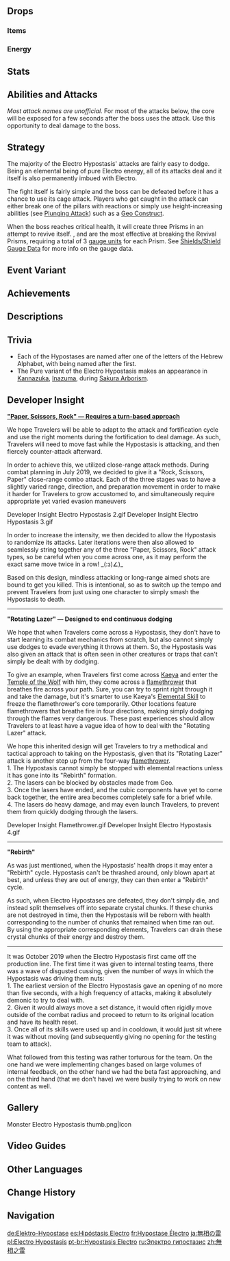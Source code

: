 {{Enemy Infobox
|title    = Aleph
|dmgtype  = Electro
|weakpoint = no
|type     = Normal Bosses
|family   = Elemental Lifeforms
|group    = Hypostases
|image    = Enemy Electro Hypostasis.png
|location = [[Cape Oath]], [[Mondstadt]]
|ability1 = Healing
|ability2 = Invincibility Frames
|ability3 = Energy Generation
|drops    = Lightning Prism
}}
{{Enemy Intro}}

==Drops==
===Items===
{{World Boss Rewards
|gem=Vajrada Amethyst
|exclusive=Lightning Prism
|sets=Traveling Doctor,Instructor,The Exile,Prayers for Wisdom
}}

===Energy===
{{Energy Drops
|type  = Electro
|hp1   = 75
|o1    = 1
|hp2   = 50
|o2    = 1
|hp3   = 25
|o3    = 1
|hp4   = 0
|o4    = 1
}}

==Stats==
{{Enemy Stats
|electro_res  = Immune
|atk_ratio    = 6
|hp_ratio     = 7
|hp_type      = 1
}}

==Abilities and Attacks==
''Most attack names are unofficial.''
For most of the attacks below, the core will be exposed for a few seconds after the boss uses the attack. Use this opportunity to deal damage to the boss.
{{Enemy Attacks
|name_1 = Missiles
|desc_1 = Flies into the air and forms a rhombus with its shell pieces, firing two each for a total of four attacks, dealing '''25% ATK''' as {{Color|Electro DMG}} on hit. The core will be exposed during this attack.

|name_2 = Clap
|desc_2 = Quickly flies next to the player and forms a large wall, which folds in a "clapping" motion very quickly, dealing '''100% ATK''' as {{Color|AoE Electro DMG}} in front of the wall.

|name_3 = Rock, Scissors, Paper
|desc_3 = Flies next to the player and turns into a giant fist, punching in the player's direction. Then, turns into giant scissors and deals damage in a "cutting" motion. Finally, turns into a giant hand and slaps the ground in front of it. Sometimes only performs 1 or 2 of the attacks, but will always perform them in the given order. This attack deals '''75% ATK''', '''75% ATK''', and '''100% ATK''' {{Color|AoE Electro DMG}}.
|file_3 = Electro Hypostasis Rock Scissors Paper

|name_4 = Drill
|desc_4 = Turns into a giant drill and spins across the arena, dealing '''50% ATK''' as {{Color|Electro DMG}} and '''25% ATK''' as {{Color|Physical DMG}} continuously upon contact.

|name_5 = Tremors
|desc_5 = Moves to the center of the arena and forms a spinning dome formation with its shell while sending out many small waves of shell pieces, dealing '''75% ATK''' as {{Color|Electro DMG}} on hit. When this attack ends, an Electro [[Energy|Energy Orb]] will be generated.

|name_6 = Cage
|desc_6 = Sends shell pieces into the sky and rains them down in an octagon formation around the player, dealing '''100% ATK''' as {{Color|AoE Electro DMG}} and trapping them, before raining lightning in the cage, dealing '''50% ATK''' as {{Color|AoE Electro DMG}}. The core will be exposed during this attack. Dash toward the first pillar, and then out of the cage before the complete cage is formed. The pillars can also be destroyed using elemental reactions as a means of escape. This attack is usually performed only when the player takes too long to defeat the Electro Hypostasis.
{{Elemental Shield Data|Electro|4.4|Cage Pillar|noec=1}}

|name_7 = Rotating Lasers
|desc_7 = Forms a ring around its core with its shell pieces and fires lasers out in 4 directions. The ring will then rotate, the lasers moving with it, dealing '''40% ATK''' as {{Color|Electro DMG}} on hit. When the lasers turn off, the shell pieces quickly converge on the core, dealing '''100% ATK''' as {{Color|AoE Electro DMG}}. Sprint in a circle close to the ring, or dash through the lasers to dodge them. Alternatively, stand '''inside''' the ring to dodge the lasers, but make sure to leave the ring before the pieces converge (indicated by the ground rune disappearing). The core will be exposed during this attack, allowing the player to safely continue damaging the Hypostasis for a duration. When this attack ends, an Electro [[Energy|Energy Orb]] will be generated.

|name_8 = Rebirth
|desc_8 = When HP is low (approx. 5%), teleports to the center of the arena and forms 3 Revival Prisms, which can only be damaged using elemental reactions. After 15 seconds, absorbs the Prisms and heals for '''15%/35%/50%''' of its HP for '''1/2/3''' prisms absorbed. If a Prism is destroyed, it does not add to the healing and does not respawn next time the Electro Hypostasis uses Rebirth. When the player destroys all three Electro Prisms, the Electro Hypostasis dies immediately. Destroying a Revival Prism will generate an Electro [[Energy|Energy Orb]].
{{Elemental Shield Data|Electro|3|Revival Prism|noec=1}}
}}

==Strategy==
The majority of the Electro Hypostasis' attacks are fairly easy to dodge. Being an elemental being of pure Electro energy, all of its attacks deal {{Color|Electro DMG}} and it itself is also permanently imbued with Electro.

The fight itself is fairly simple and the boss can be defeated before it has a chance to use its cage attack. Players who get caught in the attack can either break one of the pillars with reactions or simply use height-increasing abilities (see [[Plunging Attack]]) such as a [[Geo Construct]].

When the boss reaches critical health, it will create three Prisms in an attempt to revive itself. {{Pyro}}, {{Cryo}} and {{Dendro}} are the most effective at breaking the Revival Prisms, requiring a total of 3 [[gauge unit]]s for each Prism. See [[Shields/Shield Gauge Data]] for more info on the gauge data.

==Event Variant==
{{Main|Pure Electro Hypostasis}}

==Achievements==
{{Achievement Topic Table|topic=Electro Hypostasis}}

==Descriptions==
{{Description|Code name: Aleph. A high-purity Electro entity.<br />Elemental hypostases are the highest forms of elemental structures, usually formed either at a location bursting with elemental energy or at a clogged ley line.<br />Elemental hypostases have developed defensive mechanisms based on their elemental attributes.|[[Adventurer Handbook]]}}
{{Description|Code name: Aleph. A high-purity [[Electro]] entity.<br />Elemental hypostases are the highest forms of elemental structures, usually formed either at a location bursting with elemental energy or at a clogged ley line.<br />Elemental hypostases have developed various attacks based on their elemental attributes.|[[Archive]]}}

==Trivia==
* Each of the Hypostases are named after one of the letters of the Hebrew Alphabet, with {{Lang|"Aleph"|he=א|he_rm=Alef}} being named after the first.
* The Pure variant of the Electro Hypostasis makes an appearance in [[Kannazuka]], [[Inazuma]], during [[Sakura Arborism]].

==Developer Insight==
'''[https://genshin.hoyoverse.com/en/news/detail/2981 "Paper, Scissors, Rock" &mdash; Requires a turn-based approach]'''

We hope Travelers will be able to adapt to the attack and fortification cycle and use the right moments during the fortification to deal damage. As such, Travelers will need to move fast while the Hypostasis is attacking, and then fiercely counter-attack afterward.

In order to achieve this, we utilized close-range attack methods. During combat planning in July 2019, we decided to give it a "Rock, Scissors, Paper" close-range combo attack. Each of the three stages was to have a slightly varied range, direction, and preparation movement in order to make it harder for Travelers to grow accustomed to, and simultaneously require appropriate yet varied evasion maneuvers
<gallery>
Developer Insight Electro Hypostasis 2.gif
Developer Insight Electro Hypostasis 3.gif
</gallery>
In order to increase the intensity, we then decided to allow the Hypostasis to randomize its attacks. Later iterations were then also allowed to seamlessly string together any of the three "Paper, Scissors, Rock" attack types, so be careful when you come across one, as it may perform the exact same move twice in a row! _(:з)∠)_

Based on this design, mindless attacking or long-range aimed shots are bound to get you killed. This is intentional, so as to switch up the tempo and prevent Travelers from just using one character to simply smash the Hypostasis to death.
----
'''"Rotating Lazer" &mdash; Designed to end continuous dodging'''

We hope that when Travelers come across a Hypostasis, they don't have to start learning its combat mechanics from scratch, but also cannot simply use dodges to evade everything it throws at them. So, the Hypostasis was also given an attack that is often seen in other creatures or traps that can't simply be dealt with by dodging.

To give an example, when Travelers first come across [[Kaeya]] and enter the [[Temple of the Wolf]] with him, they come across a [[Flamethrowers|flamethrower]] that breathes fire across your path. Sure, you can try to sprint right through it and take the damage, but it's smarter to use Kaeya's [[Frostgnaw|Elemental Skill]] to freeze the flamethrower's core temporarily. Other locations feature flamethrowers that breathe fire in four directions, making simply dodging through the flames very dangerous. These past experiences should allow Travelers to at least have a vague idea of how to deal with the "Rotating Lazer" attack.

We hope this inherited design will get Travelers to try a methodical and tactical approach to taking on the Hypostasis, given that its "Rotating Lazer" attack is another step up from the four-way [[flamethrower]].<br />
1. The Hypostasis cannot simply be stopped with elemental reactions unless it has gone into its "Rebirth" formation.<br />
2. The lasers can be blocked by obstacles made from Geo.<br />
3. Once the lasers have ended, and the cubic components have yet to come back together, the entire area becomes completely safe for a brief while.<br />
4. The lasers do heavy damage, and may even launch Travelers, to prevent them from quickly dodging through the lasers.
<gallery>
Developer Insight Flamethrower.gif
Developer Insight Electro Hypostasis 4.gif
</gallery>
----
'''"Rebirth"'''

As was just mentioned, when the Hypostasis' health drops it may enter a "Rebirth" cycle. Hypostasis can't be thrashed around, only blown apart at best, and unless they are out of energy, they can then enter a "Rebirth" cycle.

As such, when Electro Hypostases are defeated, they don't simply die, and instead split themselves off into separate crystal chunks. If these chunks are not destroyed in time, then the Hypostasis will be reborn with health corresponding to the number of chunks that remained when time ran out. By using the appropriate corresponding elements, Travelers can drain these crystal chunks of their energy and destroy them.
----
It was October 2019 when the Electro Hypostasis first came off the production line. The first time it was given to internal testing teams, there was a wave of disgusted cussing, given the number of ways in which the Hypostasis was driving them nuts:<br />
1. The earliest version of the Electro Hypostasis gave an opening of no more than five seconds, with a high frequency of attacks, making it absolutely demonic to try to deal with.<br />
2. Given it would always move a set distance, it would often rigidly move outside of the combat radius and proceed to return to its original location and have its health reset.<br />
3. Once all of its skills were used up and in cooldown, it would just sit where it was without moving (and subsequently giving no opening for the testing team to attack).

What followed from this testing was rather torturous for the team. On the one hand we were implementing changes based on large volumes of internal feedback, on the other hand we had the beta fast approaching, and on the third hand (that we don't have) we were busily trying to work on new content as well.

==Gallery==
<gallery>
Monster Electro Hypostasis thumb.png|Icon
</gallery>

==Video Guides==
{{EVT
|video1   = https://youtu.be/wAK0mbbYBSk
|caption1 = EVERYTHING You Need to Know about Electro Hypostasis
}}

==Other Languages==
{{Other Languages
|en      = Electro Hypostasis
|zhs     = 无相之雷
|zhs_rm  = Wúxiàng zhī Léi
|zht     = 無相之雷
|zht_rm  = Wúxiàng zhī Léi
|zh_tl   = Signless Thunder
|ja      = {{Rubi|無|む|相|そう|の|&nbsp;|雷|かみなり}}
|ja_rm   = Musou no Kaminari
|ja_tl   = Signless Thunder
|ko      = {{tt|무|無}}{{tt|상|相}}의 {{tt|뇌|雷}}{{tt|전|電}}
|ko_rm   = Musang-ui Noejeon
|ko_tl   = Signless Thunder and Lightning
|es      = Hipostasis Electro
|es_tl   = Electro Hypostasis
|fr      = Hypostase Électro
|fr_tl   = Electro Hypostasis
|ru      = Электро гипостазис
|ru_tl   = Electro Hypostasis
|th      = Electro Hypostasis
|vi      = {{tt|Lôi|雷}} {{tt|Nguyên Bản|原本}}
|vi_tl   = The Original Thunder
|de      = Elektro-Hypostase
|de_tl   = Electro Hypostasis
|id      = Electro Hypostasis
|pt      = Hypostasis Electro
|pt_tl   = Electro Hypostasis
|tr      = Elektrik Hipostazı
|tr_tl   = 
|it      = Ipostasi di Electro
|it_tl   = 
}}

==Change History==
{{Change History|1.0}}

==Navigation==
{{Enemy Navbox|type=bosses}}

[[de:Elektro-Hypostase]]
[[es:Hipóstasis Electro]]
[[fr:Hypostase Électro]]
[[ja:無相の雷]]
[[pl:Electro Hypostasis]]
[[pt-br:Hypostasis Electro]]
[[ru:Электро гипостазис]]
[[zh:無相之雷]]
